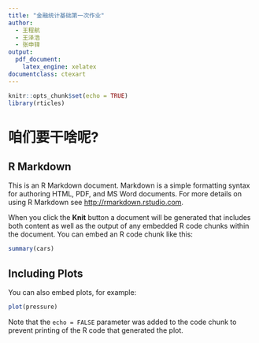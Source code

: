 ```yaml
---
title: "金融统计基础第一次作业"
author: 
  - 王程航
  - 王泽浩
  - 张申铎
output: 
  pdf_document: 
    latex_engine: xelatex
documentclass: ctexart
---
```


```r
knitr::opts_chunk$set(echo = TRUE)
library(rticles)
```


# 咱们要干啥呢?



## R Markdown

This is an R Markdown document. Markdown is a simple formatting syntax for authoring HTML, PDF, and MS Word documents. For more details on using R Markdown see <http://rmarkdown.rstudio.com>.

When you click the **Knit** button a document will be generated that includes both content as well as the output of any embedded R code chunks within the document. You can embed an R code chunk like this:

```r
summary(cars)
```

## Including Plots

You can also embed plots, for example:

```r
plot(pressure)
```

Note that the `echo = FALSE` parameter was added to the code chunk to prevent printing of the R code that generated the plot.
